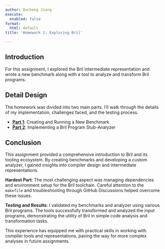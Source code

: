 ```yaml
---
author: Qucheng Jiang
execute:
  enabled: false
format:
  html: default
title: 'Homework 1: Exploring Bril'

---
```


## Introduction

For this assignment, I explored the Bril intermediate representation and wrote a new benchmark along with a tool to analyze and transform Bril programs. 


## Detail Design

The homework was divided into two main parts. I’ll walk through the details of my implementation, challenges faced, and the testing process.

- [**Part 1**](https://github.com/jiangqucheng/EECE7398_ST_Compiler/tree/main/HW1/Part1): Creating and Running a New Benchmark
- [**Part 2**](https://github.com/jiangqucheng/EECE7398_ST_Compiler/tree/main/HW1/Part2): Implementing a Bril Program Stub-Analyzer


## Conclusion

This assignment provided a comprehensive introduction to Bril and its tooling ecosystem. By creating benchmarks and developing a custom analyzer, I gained insights into compiler design and intermediate representations.

**Hardest Part**: The most challenging aspect was managing dependencies and environment setup for the Bril toolchain. Careful attention to the `makefile` and troubleshooting through GitHub Discussions helped overcome these issues.

**Testing and Results**: I validated my benchmarks and analyzer using various Bril programs. The tools successfully transformed and analyzed the input programs, demonstrating the utility of Bril in simple code analysis and transformation tasks.

This experience has equipped me with practical skills in working with compiler tools and representations, paving the way for more complex analyses in future assignments.

